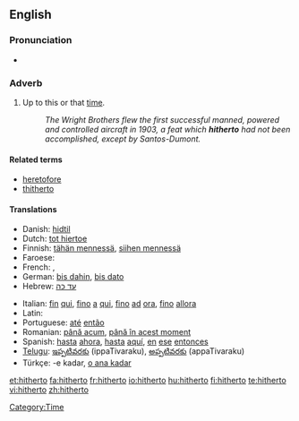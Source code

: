 ==English==

===Pronunciation===
*{{audio|en-us-hitherto.ogg|Audio (US)}}

===Adverb===
{{en-adv|-}}

# {{archaic|or|law}} Up to this or that [[time]]. <!--(used frequently in [[legal]] papers).-->
#:''The Wright Brothers flew the first successful manned, powered and controlled aircraft in 1903, a feat which '''hitherto''' had not been accomplished, except by Santos-Dumont.''

====Related terms====
*[[heretofore]]
*[[thitherto]]

====Translations====
{{trans-top| up to this time }}
* Danish: [[hidtil]]
* Dutch: [[tot hiertoe]]
* Finnish: [[tähän mennessä]], [[siihen mennessä]]
* Faroese: {{t-|fo|higartil|xs=Faroese}}
* French: {{t+|fr|jusqu'ici}}, {{t+|fr|jusqu'alors}}
* German: [[bis dahin]], [[bis dato]]
* Hebrew: [[עד כה]]
{{trans-mid}}
* Italian: [[fin]] [[qui]], [[fino]] [[a]] [[qui]], [[fino]] [[ad]] [[ora]], [[fino]] [[allora]]
* Latin: {{t+|la|adhuc|alt=adhūc}}
* Portuguese: [[até]] [[então]]
* Romanian: [[până acum]], [[până în acest moment]]
* Spanish: [[hasta]] [[ahora]], [[hasta]] [[aquí]], [[en]] [[ese]] [[entonces]]
* [[Telugu]]: [[ఇప్పటివరకు]] (ippaTivaraku), [[అప్పటివరకు]] (appaTivaraku)
* Türkçe: -e kadar, [[o ana kadar]]
{{trans-bottom}}

[[Category:Time]]

[[et:hitherto]]
[[fa:hitherto]]
[[fr:hitherto]]
[[io:hitherto]]
[[hu:hitherto]]
[[fi:hitherto]]
[[te:hitherto]]
[[vi:hitherto]]
[[zh:hitherto]]